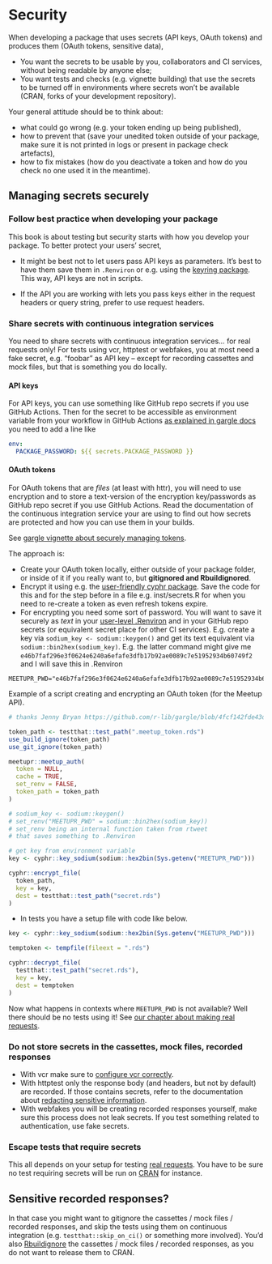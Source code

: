 # Security {#security-chapter}

When developing a package that uses secrets (API keys, OAuth tokens) and produces them (OAuth tokens, sensitive data),

* You want the secrets to be usable by you, collaborators and CI services, without being readable by anyone else;
* You want tests and checks (e.g. vignette building) that use the secrets to be turned off in environments where secrets won't be available (CRAN, forks of your development repository).

Your general attitude should be to think about:

* what could go wrong (e.g. your token ending up being published), 
* how to prevent that (save your unedited token outside of your package, make sure it is not printed in logs or present in package check artefacts), 
* how to fix mistakes (how do you deactivate a token and how do you check no one used it in the meantime).

## Managing secrets securely

### Follow best practice when developing your package

This book is about testing but security starts with how you develop your package.
To better protect your users' secret,

* It might be best not to let users pass API keys as parameters. It's best to have them save them in `.Renviron` or e.g. using the [keyring package](https://github.com/r-lib/keyring). This way, API keys are not in scripts.

* If the API you are working with lets you pass keys either in the request headers or query string, prefer to use request headers.

### Share secrets with continuous integration services

You need to share secrets with continuous integration services... for real requests only!
For tests using vcr, httptest or webfakes, you at most need a fake secret, e.g. "foobar" as API key -- except for recording cassettes and mock files, but that is something you do locally.

#### API keys

For API keys, you can use something like GitHub repo secrets if you use GitHub Actions.
Then for the secret to be accessible as environment variable from your workflow in GitHub Actions [as explained in gargle docs](https://gargle.r-lib.org/articles/articles/managing-tokens-securely.html#provide-environment-variable-to-other-services-1) you need to add a line like

```yaml
env:
  PACKAGE_PASSWORD: ${{ secrets.PACKAGE_PASSWORD }}
```

#### OAuth tokens

For OAuth tokens that are _files_ (at least with httr), you will need to use encryption and to store a text-version of the encryption key/passwords as GitHub repo secret if you use GitHub Actions. 
Read the documentation of the continuous integration service your are using to find out how secrets are protected and how you can use them in your builds.

See [gargle vignette about securely managing tokens](https://gargle.r-lib.org/articles/articles/managing-tokens-securely.html). 

The approach is:

  * Create your OAuth token locally, either outside of your package folder, or inside of it if you really want to, but **gitignored and Rbuildignored**.
  * Encrypt it using e.g. the [user-friendly cyphr package](https://docs.ropensci.org/cyphr/). Save the code for this and for the step before in a file e.g. inst/secrets.R for when you need to re-create a token as even refresh tokens expire.
  * For encrypting you need some sort of password. You will want to save it securely as _text_ in your [user-level .Renviron](https://rstats.wtf/r-startup.html#renviron) and in your GitHub repo secrets (or equivalent secret place for other CI services). E.g. create a key via `sodium_key <- sodium::keygen()` and get its text equivalent via `sodium::bin2hex(sodium_key)`. E.g. the latter command might give me `e46b7faf296e3f0624e6240a6efafe3dfb17b92ae0089c7e51952934b60749f2` and I will save this in .Renviron
  
```
MEETUPR_PWD="e46b7faf296e3f0624e6240a6efafe3dfb17b92ae0089c7e51952934b60749f2"
```
    
Example of a script creating and encrypting an OAuth token (for the Meetup API).

```r
# thanks Jenny Bryan https://github.com/r-lib/gargle/blob/4fcf142fde43d107c6a20f905052f24859133c30/R/secret.R

token_path <- testthat::test_path(".meetup_token.rds")
use_build_ignore(token_path)
use_git_ignore(token_path)

meetupr::meetup_auth(
  token = NULL,
  cache = TRUE,
  set_renv = FALSE,
  token_path = token_path
)

# sodium_key <- sodium::keygen()
# set_renv("MEETUPR_PWD" = sodium::bin2hex(sodium_key))
# set_renv being an internal function taken from rtweet
# that saves something to .Renviron

# get key from environment variable
key <- cyphr::key_sodium(sodium::hex2bin(Sys.getenv("MEETUPR_PWD")))

cyphr::encrypt_file(
  token_path,
  key = key,
  dest = testthat::test_path("secret.rds")
)
```

* In tests you have a setup file with code like below.

```r
key <- cyphr::key_sodium(sodium::hex2bin(Sys.getenv("MEETUPR_PWD")))

temptoken <- tempfile(fileext = ".rds")

cyphr::decrypt_file(
  testthat::test_path("secret.rds"),
  key = key,
  dest = temptoken
)
```

Now what happens in contexts where `MEETUPR_PWD` is not available?
Well there should be no tests using it!
See [our chapter about making real requests](#real-requests-chapte).

### Do not store secrets in the cassettes, mock files, recorded responses

* With vcr make sure to [configure vcr correctly](#vcr-security).
* With httptest only the response body (and headers, but not by default) are recorded. If those contains secrets, refer to the documentation about [redacting sensitive information](https://enpiar.com/r/httptest/articles/redacting.html).
* With webfakes you will be creating recorded responses yourself, make sure this process does not leak secrets. If you test something related to authentication, use fake secrets.

### Escape tests that require secrets

This all depends on your setup for testing [real requests](#real-requests-chapter).
You have to be sure no test requiring secrets will be run on [CRAN](#cran-preparedness) for instance.

## Sensitive recorded responses?

In that case you might want to gitignore the cassettes / mock files / recorded responses, 
and skip the tests using them on continuous integration (e.g. `testthat::skip_on_ci()` or something more involved).
You'd also [Rbuildignore](https://blog.r-hub.io/2020/05/20/rbuildignore/) the cassettes / mock files / recorded responses, as you do not want to release them to CRAN.